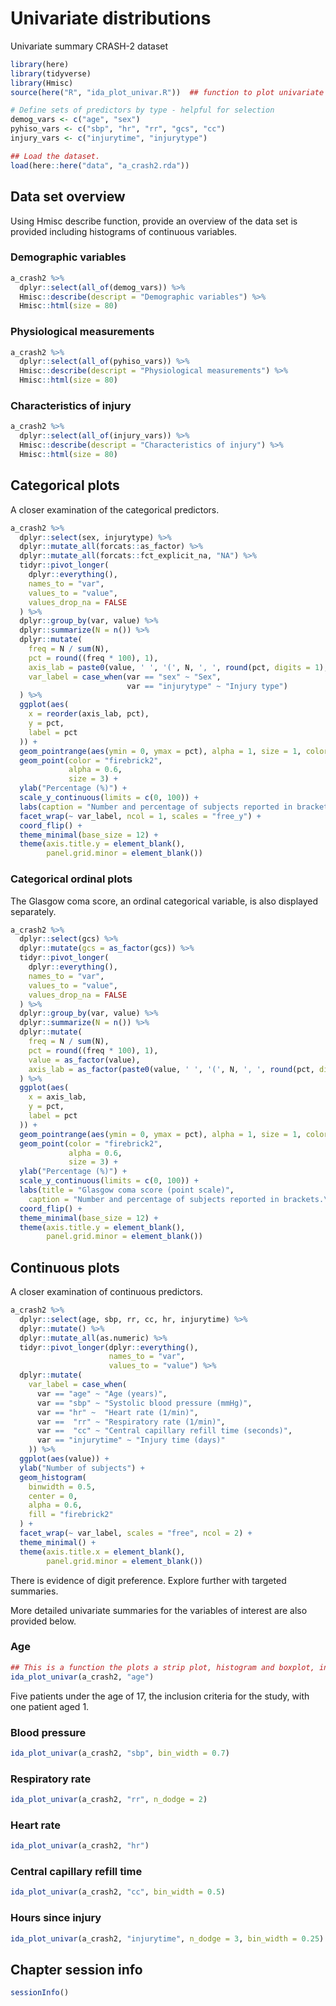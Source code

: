 # Univariate distributions

Univariate summary CRASH-2 dataset 

```r
library(here)
library(tidyverse)
library(Hmisc)
source(here("R", "ida_plot_univar.R"))  ## function to plot univariate summaries. 

# Define sets of predictors by type - helpful for selection
demog_vars <- c("age", "sex")
pyhiso_vars <- c("sbp", "hr", "rr", "gcs", "cc")
injury_vars <- c("injurytime", "injurytype")

## Load the dataset.
load(here::here("data", "a_crash2.rda"))
```

## Data set overview

Using Hmisc describe function, provide an overview of the data set is provided including histograms of continuous variables.  

### Demographic variables

```r
a_crash2 %>%
  dplyr::select(all_of(demog_vars)) %>%
  Hmisc::describe(descript = "Demographic variables") %>%
  Hmisc::html(size = 80)
```


### Physiological measurements

```r
a_crash2 %>%
  dplyr::select(all_of(pyhiso_vars)) %>%
  Hmisc::describe(descript = "Physiological measurements") %>%
  Hmisc::html(size = 80)
```

### Characteristics of injury

```r
a_crash2 %>%
  dplyr::select(all_of(injury_vars)) %>%
  Hmisc::describe(descript = "Characteristics of injury") %>%
  Hmisc::html(size = 80)
```

## Categorical plots

A closer examination of the categorical predictors. 

```r
a_crash2 %>%
  dplyr::select(sex, injurytype) %>%
  dplyr::mutate_all(forcats::as_factor) %>%   
  dplyr::mutate_all(forcats::fct_explicit_na, "NA") %>%
  tidyr::pivot_longer(
    dplyr::everything(),
    names_to = "var",
    values_to = "value",
    values_drop_na = FALSE
  ) %>%
  dplyr::group_by(var, value) %>%
  dplyr::summarize(N = n()) %>%
  dplyr::mutate(
    freq = N / sum(N),
    pct = round((freq * 100), 1),
    axis_lab = paste0(value, ' ', '(', N, ', ', round(pct, digits = 1), '%)'),
    var_label = case_when(var == "sex" ~ "Sex",
                          var == "injurytype" ~ "Injury type")
  ) %>%
  ggplot(aes(
    x = reorder(axis_lab, pct),
    y = pct,
    label = pct
  )) +
  geom_pointrange(aes(ymin = 0, ymax = pct), alpha = 1, size = 1, color = "grey") +
  geom_point(color = "firebrick2",
             alpha = 0.6,
             size = 3) +
  ylab("Percentage (%)") +
  scale_y_continuous(limits = c(0, 100)) +
  labs(caption = "Number and percentage of subjects reported in brackets.\nNA = missing") +
  facet_wrap(~ var_label, ncol = 1, scales = "free_y") +
  coord_flip() +
  theme_minimal(base_size = 12) +
  theme(axis.title.y = element_blank(),
        panel.grid.minor = element_blank())

```

### Categorical ordinal plots

The Glasgow coma score, an ordinal categorical variable, is also displayed separately. 

```r
a_crash2 %>%
  dplyr::select(gcs) %>%
  dplyr::mutate(gcs = as_factor(gcs)) %>%
  tidyr::pivot_longer(
    dplyr::everything(),
    names_to = "var",
    values_to = "value",
    values_drop_na = FALSE
  ) %>%
  dplyr::group_by(var, value) %>%
  dplyr::summarize(N = n()) %>%
  dplyr::mutate(
    freq = N / sum(N),
    pct = round((freq * 100), 1),
    value = as_factor(value),
    axis_lab = as_factor(paste0(value, ' ', '(', N, ', ', round(pct, digits = 1), '%)'))
  ) %>%
  ggplot(aes(
    x = axis_lab,
    y = pct,
    label = pct
  )) +
  geom_pointrange(aes(ymin = 0, ymax = pct), alpha = 1, size = 1, color = "grey") +
  geom_point(color = "firebrick2",
             alpha = 0.6,
             size = 3) +
  ylab("Percentage (%)") +
  scale_y_continuous(limits = c(0, 100)) +
  labs(title = "Glasgow coma score (point scale)",
    caption = "Number and percentage of subjects reported in brackets.\nNA = missing") +
  coord_flip() +
  theme_minimal(base_size = 12) +
  theme(axis.title.y = element_blank(),
        panel.grid.minor = element_blank())
```



## Continuous plots 

A closer examination of continuous predictors. 

```r

a_crash2 %>%
  dplyr::select(age, sbp, rr, cc, hr, injurytime) %>%
  dplyr::mutate() %>%
  dplyr::mutate_all(as.numeric) %>%
  tidyr::pivot_longer(dplyr::everything(),
                      names_to = "var",
                      values_to = "value") %>%
  dplyr::mutate(
    var_label = case_when(
      var == "age" ~ "Age (years)",
      var == "sbp" ~ "Systolic blood pressure (mmHg)",
      var == "hr" ~  "Heart rate (1/min)",
      var ==  "rr" ~ "Respiratory rate (1/min)",
      var ==  "cc" ~ "Central capillary refill time (seconds)", 
      var == "injurytime" ~ "Injury time (days)"
    )) %>%
  ggplot(aes(value)) +
  ylab("Number of subjects") +
  geom_histogram(
    binwidth = 0.5,
    center = 0,
    alpha = 0.6,
    fill = "firebrick2"
  ) +
  facet_wrap(~ var_label, scales = "free", ncol = 2) +
  theme_minimal() +
  theme(axis.title.x = element_blank(),
        panel.grid.minor = element_blank())

```


There is evidence of digit preference. Explore further with targeted summaries. 

More detailed univariate summaries for the variables of interest are also provided below. 

### Age

```r
## This is a function the plots a strip plot, histogram and boxplot, including five number summary. 
ida_plot_univar(a_crash2, "age")
```

Five patients under the age of 17, the inclusion criteria for the study, with one patient aged 1. 

### Blood pressure

```r
ida_plot_univar(a_crash2, "sbp", bin_width = 0.7)
```


### Respiratory rate


```r
ida_plot_univar(a_crash2, "rr", n_dodge = 2)
```


### Heart rate


```r
ida_plot_univar(a_crash2, "hr")
```


### Central capillary refill time


```r
ida_plot_univar(a_crash2, "cc", bin_width = 0.5)
```


### Hours since injury


```r
ida_plot_univar(a_crash2, "injurytime", n_dodge = 3, bin_width = 0.25)
```



## Chapter session info

```r
sessionInfo()
```


